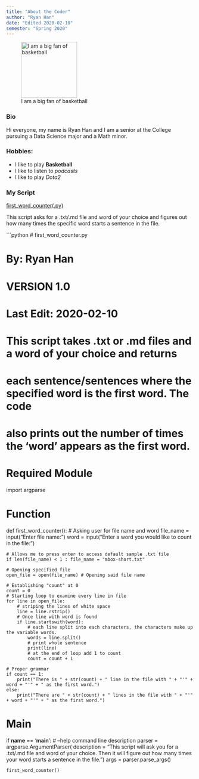 ```yaml
---
title: "About the Coder"
author: "Ryan Han"
date: "Edited 2020-02-10"  
semester: "Spring 2020"
---
```


![ I am a big fan of basketball ](https://upload.wikimedia.org/wikipedia/commons/thumb/4/4f/Basketball_pictogram.svg/300px-Basketball_pictogram.svg.png "Basketball"){width=150 height=150}

### **Bio**
   Hi everyone, my name is Ryan Han and I am a senior at the College
    pursuing a Data Science major and a Math minor.

### **Hobbies**:
  - I like to play **Basketball**
  - I like to listen to _podcasts_
  - I like to play *Dota2*

### My Script
[first_word_counter(.py)](scripts/first_word_counter.py)

This script asks for a .txt/.md file and word of your choice and figures out how many times the specific word starts a sentence in the file.

```python
# first_word_counter.py

# By: Ryan Han

# VERSION 1.0

# Last Edit: 2020-02-10

# This script takes .txt or .md files and a word of your choice and returns
# each sentence/sentences where the specified word is the first word. The code
# also prints out the number of times the 'word' appears as the first word.

####################
# Required Module  #
####################
import argparse

####################
#    Function      #
####################

def first_word_counter():
    # Asking user for file name and word
    file_name = input("Enter file name: ")
    word = input("Enter a word you would like to count in the file: ")

    # Allows me to press enter to access default sample .txt file
    if len(file_name) < 1 : file_name = "mbox-short.txt"

    # Opening specified file
    open_file = open(file_name) # Opening said file name

    # Establishing "count" at 0
    count = 0
    # Starting loop to examine every line in file
    for line in open_file:
        # striping the lines of white space
        line = line.rstrip()
        # Once line with word is found
        if line.startswith(word):
            # each line split into each characters, the characters make up the variable words.
            words = line.split()
            # print whole sentence
            print(line)
            # at the end of loop add 1 to count
            count = count + 1

    # Proper grammar
    if count == 1:
        print("There is " + str(count) + " line in the file with " + "'" + word + "'" + " as the first word.")
    else:
        print("There are " + str(count) + " lines in the file with " + "'" + word + "'" + " as the first word.")

###################
#      Main       #
###################
if __name__ == '__main__':
    # --help command line description
    parser = argparse.ArgumentParser(
    description = "This script will ask you for a .txt/.md file and word of your choice. Then it will figure out how many times your word starts a sentence in the file.")
    args = parser.parse_args()

    first_word_counter()
